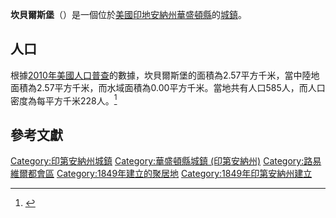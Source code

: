 {{noteTA
|G1=USState
|G2=地名
|G3=Unit
}}
{{Infobox settlement
|name            = 坎貝爾斯堡
|native_name = Campbellsburg
|settlement_type          = [[鎮|城鎮]]
|image_skyline            = Campbellsburg, Indiana.jpg
|imagesize                = 250px
|image_map                = Washington County Indiana Incorporated and Unincorporated areas Campbellsburg Highlighted 1810000.svg
|mapsize                  = 250px
|subdivision_type         = [[世界政區索引|國家]]
|subdivision_type1        = [[美国州份|州份]]
|subdivision_type2        = [[印地安納州行政區劃|縣]]
|subdivision_name         = [[美国|美国]]
|subdivision_name1        = [[印地安納州|印地安納州]]
|subdivision_name2        = [[華盛頓縣_(印地安納州)|華盛頓縣]]
|elevation_ft             = 827
|elevation_m              = 252
|timezone                 = [[北美东部时区|CST]]
|area_total_km2           = 2.57
|area_land_km2            = 2.57
|area_water_km2           = 0.00
|area_total_sq_mi         = 
|area_land_sq_mi          = 
|area_water_sq_mi         = 
|population_as_of         = [[2010年美國人口普查|2010]]
|population_footnotes     = 
|population_total         = 585
|population_density_km2   = auto
|population_density_sq_mi = auto
|utc_offset               = -5
|coordinates              = {{coord|38|39|08|N|86|15|42|W|display=inline,title}}
| coor_pinpoint           = 
| coordinates_footnotes   = 
|timezone_DST             = EDT
|utc_offset_DST           = -4
|postal_code_type         = [[美國郵區編號|郵區編號]]
|postal_code              = 47108
|area_code                = {{link-en|北美电话区号812|Area code 812|812}}
|blank_name = [[地名信息系统|GNIS ID]]
|blank_info = 449630<ref name="GNIS">{{cite gnis|449630|Campbellsburg}}</ref>
}}
'''坎貝爾斯堡'''（{{lang-en|Campbellsburg}}）是一個位於[[美國|美國]][[印地安納州|印地安納州]][[華盛頓縣_(印地安納州)|華盛頓縣]]的[[鎮|城鎮]]。

== 人口 ==
根據[[2010年美國人口普查|2010年美國人口普查]]的數據，坎貝爾斯堡的面積為2.57平方千米，當中陸地面積為2.57平方千米，而水域面積為0.00平方千米。當地共有人口585人，而人口密度為每平方千米228人。<ref name="GR8">{{cite web|url=http://factfinder2.census.gov|publisher=[[美国人口调查局|美国人口调查局]]|accessdate=2011-05-14|title=American FactFinder|archive-date=2013-09-11|archive-url=https://web.archive.org/web/20130911234518/http://factfinder2.census.gov/|dead-url=no}}</ref>

== 參考文獻 ==
{{reflist}}

{{華盛頓縣 (印地安納州)}}
{{Authority control}}

{{DEFAULTSORT:Campbellsburg, Indiana}}
[[Category:印第安納州城鎮|Category:印第安納州城鎮]]
[[Category:華盛頓縣城鎮_(印第安納州)|Category:華盛頓縣城鎮 (印第安納州)]]
[[Category:路易維爾都會區|Category:路易維爾都會區]]
[[Category:1849年建立的聚居地|Category:1849年建立的聚居地]]
[[Category:1849年印第安納州建立|Category:1849年印第安納州建立]]

{{Indiana-geo-stub}}